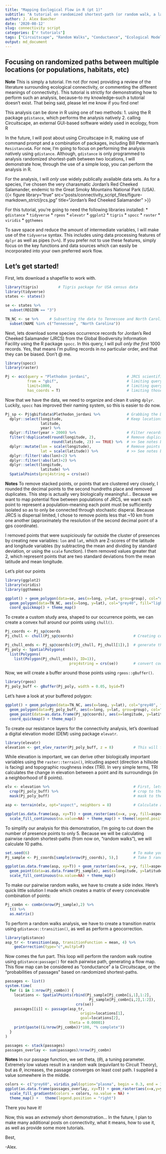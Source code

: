 ```yaml
---
title: "Mapping Eoclogical Flow in R (pt 1)"
subtitle: "A tutorial on randomized shortest-path (or random walk, a la circuit theory)"
author: J. Alex Baecher
date: '2020-08-12'
slug: connectivity script
categories: ["r tutorials"]
tags: ["Circuitscape", "Random Walks", "Conductance", "Ecological Modeling"]
output: md_document
---
```


## Focusing on randomized paths between multiple locations (or populations, habitats, etc)

**Note** This is simply a tutorial. I'm not (for now) providing a review of the literature surrounding ecological connectivity, or commenting the different meanings of connectivity). This tutorial is strictly for demonstrating how to perform such an analysis, because--to my knowledge--such a tutorial doesn't exist. That being said, please let me know if you find one!

This analysis can be done in R using one of two methods: 
1. using the R package `gdistance`, which performs the analysis natively 
2. calling Circuitscape, an external GUI-based software widely used in ecology, from R

In the future, I will post about using Circuitscape in R, making use of command prompt and a combination of packages, including Bill Peterman's `ResistanceGA`. For now, I'm going to focus on performing the analysis natively using `gdistance`. Although, `gdistance` is only programmed to analysis randomized shortest-path between two locations, I will demonstrate how, through the use of a simple loop, you can perform the analysis in R. 

For the analysis, I will *only* use widely publically available data sets. As for a species, I've chosen the very charasmatic Jordan's Red Cheeked Salamander, endemic to the Great Smoky Mountains National Park (USA).
{{< figure library="true" src="posts/connectivity_script_files/figure-markdown_strict/jrcs.jpg" title="Jordan's Red Cheeked Salamander" >}}


For this tutorial, you're going to need the following libraries installed:
* `gdistance`
* `tidyverse` 
* `rgeos`
* `elevatr` 
* `ggplot2`
* `tigris`
* `spocc` 
* `raster` 
* `viridis` 
* `ggthemes`

To save space and reduce the amount of intermediate variables, I will make use of the `tidyverse` syntax. This includes using data processing features of `dplyr` as well as pipes (`%>%`). If you prefer not to use these features, simply focus on the key functions and data sources which can easily be incorporated into your own preferred work flow. 


## Let's get started!

First, lets download a shapefile to work with. 
```r
library(tigris)         # Tigris package for USA census data
library(tidyverse)
states <- states()

se <- states %>%
  subset(REGION == "3") 

TN_NC <- se %>%     # Subsetting the data to Tennessee and North Carolina
  subset(NAME %in% c("Tennessee", "North Carolina"))
```

Next, lets download some species occurrence records for Jordan's Red Cheeked Salamander (JRCS) from the Global Biodiversity Information Facility using the R package `spocc`. In this query, I will pull *only the first* 1000 records. Yes, that means I'm pulling records in no particular order, and that they can be biased. Don't @ me.
```r
library(spocc)
library(raster)

Pj <- occ(query = "Plethodon jordani",                 # JRCS scientific name
          from = "gbif",                               # limiting query to *the first* 1000 records
          limit=1000,                                  # limiting query to *the first* 1000 records
          has_coords = T)                              # limiting those 1000 records to those that have geo-referenced data
```

Now that we have the data, we need to organize and clean it using `dplyr`. Luckily, `spocc` has improved their naming system, so this is easier to do now. 
```r
Pj_sp <- Pj$gbif$data$Plethodon_jordani %>%            # Grabbing the Darwin-core data from the spocc object
  dplyr::select(longitude,                             # Keep locations and year, discard the rest
                latitude,
                year) %>%                   
  dplyr::filter(year > 2000) %>%                       # Filter records to only those after year 2000
  filter(!duplicated(round(longitude, 2),              # Remove duplicate records using rounded decimals (this removes points very near to one-another)       
                     round(latitude, 2)) == TRUE) %>%  # >> See notes below about ^^
  dplyr::mutate(lon = scale(longitude),                # Remove points far outside the cluster of occurrences
                lat = scale(latitude)) %>%             # >> See notes below about ^^
  dplyr::filter(!abs(lon)>2) %>%
  dplyr::filter(!abs(lat)>2) %>%
  dplyr::select(longitude,
                latitude) %>%
  SpatialPoints(proj4string = crs(se)) 
```
**Notes** To remove stacked points, or points that are clustered very closely, I rounded the decimal points to the second hundreths place and removed duplicates. This step is actually very biologically meaningful... Because we want to map potential flow between populations of JRCS, we want each point to represent a population--meaning each point must be sufficiently isolated so as to only be connected through stochastic disperal. Because JRCS is dispersal limited, I chose to remove points less that ~10 km from one another (approximately the resolution of the second decimal point of a gps coordinate).

I removed points that were suspiciously far outside the cluster of presences by creating new variables: `lon` and `lat`, which are Z-scores of the latitude and longitude variables (by subtracting the mean and dividing by standard deviation, or using the `scale` function). I them removed values greater that 2, which represent points that are two standard deviations from the mean latitude and mean longitude.

Let's plot our points 
```r
library(ggplot2)
library(viridis)
library(ggthemes)

ggplot() + geom_polygon(data=se, aes(x=long, y=lat, grou=group), col="grey40", fill="grey80") +
  geom_polygon(data=TN_NC, aes(x=long, y=lat), col="grey40", fill="light blue") + 
  coord_quickmap() + theme_map()
```

To create a custom study area, shaped to our occurrence points, we can create a convex hull around our points using `chull()`.
```r
Pj_coords <- Pj_sp@coords                                                  
Pj_chull <- chull(Pj_sp@coords)                           # Creating convex hull

Pj_chull_ends <- Pj_sp@coords[c(Pj_chull, Pj_chull[1]),]  # generate the end points of polygon. 
Pj_poly <- SpatialPolygons(
  list(Polygons(
    list(Polygon(Pj_chull_ends)), ID=1)),
                             proj4string = crs(se))       # convert coords to SpatialPolygons 
```

Now, we will create a buffer around those points using `rgeos::gBuffer()`.
```r
library(rgeos)
Pj_poly_buff <- gBuffer(Pj_poly, width = 0.05, byid=T)
```

Let's have a look at your buffered polygon:
```r
ggplot() + geom_polygon(data=TN_NC, aes(x=long, y=lat), col="grey40", fill="light blue") + 
  geom_polygon(data=Pj_poly_buff, aes(x=long, y=lat, grou=group), col="grey40", fill="pink") +
  geom_point(data=as.data.frame(Pj_sp@coords), aes(x=longitude, y=latitude), size=0.01) + 
  coord_quickmap() + theme_map()
```

To create our resistance layers for the connectivity analysis, let's download a digital elevation model (DEM) using package `elevatr`.
```r
library(elevatr)
elevation <- get_elev_raster(Pj_poly_buff, z = 8)         # This will find a DEM tile nearest to our polygon 
```

While elevation is important, we can derive other biologically important variables using the `raster::terrain()`, inlcuding aspect (direction a hillside is facing) and topographic roughness index (TRI). In very simple terms, TRI calculates the change in elevation between a point and its surroundings (in a neighborhood of 8 points).
```r
elv <- elevation %>%                                      # First, lets cut the DEM to our study area 
  crop(Pj_poly_buff) %>%                                  # crop to the extent
  mask(Pj_poly_buff)                                      # mask to the edges

asp <- terrain(elv, opt="aspect", neighbors = 8)          # Calculate aspect

ggplot(as.data.frame(asp, xy=T)) + geom_raster(aes(x=x, y=y, fill=aspect)) + 
  scale_fill_continuous(na.value=NA) + theme_map() + theme(legend.position = "right")
```

To simplify our analysis for this demonstration, I'm going to cut down the number of presence points to only 5. Because we will be calculating pairwise random shortest-paths (from now on, "random walks"), we will calculate 10 paths. 
```r
set.seed(6)                                               # To make your results match mine
Pj_sample <- Pj_coords[sample(nrow(Pj_coords), 5),]       # Take 5 random locations

ggplot(as.data.frame(asp, xy=T)) + geom_raster(aes(x=x, y=y, fill=aspect)) + 
  geom_point(data=as.data.frame(Pj_sample), aes(x=longitude, y=latitude), size=2, col="white") +
  scale_fill_continuous(na.value=NA) + theme_map()
```

To make our pairwise random walks, we have to create a side index. Here's quick little solution I made which creates a matrix of every conceivable combination of points:
```r
Pj_combn <- combn(nrow(Pj_sample),2) %>%
  t() %>%
  as.matrix()
```

To perform a random walks analysis, we have to create a transition matrix using `gdistance::transition()`, as well as perform a geocorrection. 
```r
library(gdistance)
asp_tr <- transition(asp, transitionFunction = mean, 4) %>%
    geoCorrection(type="c",multpl=F)
```

Now comes the fun part. This loop will perform the random walk routine using `gdistance:passage()` for each pairwise path, generating a flow map. This flow map can be considered as "conductance" a la Circuitscape, or the "probabilities of passages" based on randomized shortest-paths.
```r
passages <- list()                                                     # Create a list to store the passage probability rasters in
system.time(                                                           # Keep track of how long this takes
  for (i in 1:nrow(Pj_combn)) {           
    locations <- SpatialPoints(rbind(Pj_sample[Pj_combn[i,1],1:2],     # create origin points
                                      Pj_sample[Pj_combn[i,2],1:2]),   # create destination (or goal) points, to traverse
                                crs(se))
    passages[[i]] <- passage(asp_tr,                                   # run the passage function 
                                  origin=locations[1],                 # set orgin point
                                  goal=locations[2],                   # set goal point
                             theta = 0.00001)                             # set theta (tuning parameter, see notes below)
    print(paste((i/nrow(Pj_combn))*100, "% complete"))
  }
)

passages <- stack(passages)                                            # create a raster stack of all the passage probabilities
passages_overlay <- sum(passages)/nrow(Pj_combn)                       # calculate average
```

**Notes** In our passage function, we set theta, ($\theta$), a tuning parameter. Extremely low values result in a random walk (equivilant to Circuit Theory), but as $\theta$¸ increases, the passage converges on least cost path. I supplied a value somewhere in the middle.
 
```r
colors <- c("grey60", viridis_pal(option="plasma", begin = 0.3, end = 1)(20))
ggplot(as.data.frame(passages_overlay, xy=T)) + geom_raster(aes(x=x,y=y,fill=layer)) +
  scale_fill_gradientn(colors = colors, na.value = NA) + 
  theme_map() +   theme(legend.position = "right")
```

There you have it! 

Now, this was an *extremely* short demonstration... In the future, I plan to make many additional posts on connectivity, what it means, how to use it, as well as provide some more tutorials.

Best, 

-Alex. 
